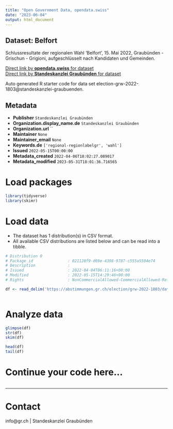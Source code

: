 ```yaml
---
title: "Open Government Data, opendata.swiss"
date: "2023-06-04"
output: html_document
---
```


## Dataset: Belfort

Schlussresultate der regionalen Wahl 'Belfort', 15. Mai 2022, Graubünden - Grischun - Grigioni, aufgeschlüsselt nach Kandidaten und Gemeinden.

[Direct link by **opendata.swiss** for dataset](https://opendata.swiss/de/dataset/belfort)<br>
[Direct link by **Standeskanzlei Graubünden** for dataset](https://abstimmungen.gr.ch/election/grw-2022-1803/data)

Auto generated R starter code for data set election-grw-2022-1803@standeskanzlei-graubuenden.

## Metadata

- **Publisher** `Standeskanzlei Graubünden`
- **Organization.display_name.de** `Standeskanzlei Graubünden`
- **Organization.url** ``
- **Maintainer** `None`
- **Maintainer_email** `None`
- **Keywords.de** `['regional-regionlabelgr', 'wahl']`
- **Issued** `2022-05-15T00:00:00`
- **Metadata_created** `2022-04-06T18:02:27.089017`
- **Metadata_modified** `2023-05-31T18:01:36.716565`


# Load packages

```r

library(tidyverse)
library(skimr)

```

# Load data

-   The dataset has 1 distribution(s) in CSV format.
-   All available CSV distributions are listed below and can be read into a tibble.

```r

# Distribution 0
# Package_id               : 021128f9-d69e-4398-9787-c555a5504e74
# Description              : 
# Issued                   : 2022-04-04T06:11:16+00:00
# Modified                 : 2022-05-15T14:29:46+00:00
# Rights                   : NonCommercialAllowed-CommercialAllowed-ReferenceRequired

df <- read_delim('https://abstimmungen.gr.ch/election/grw-2022-1803/data-csv')



```

# Analyze data

```r

glimpse(df)
str(df)
skim(df)

head(df)
tail(df)

```

# Continue your code here...

```r

```

------------------------------------------------------------------------

# Contact

info@gr.ch | Standeskanzlei Graubünden
